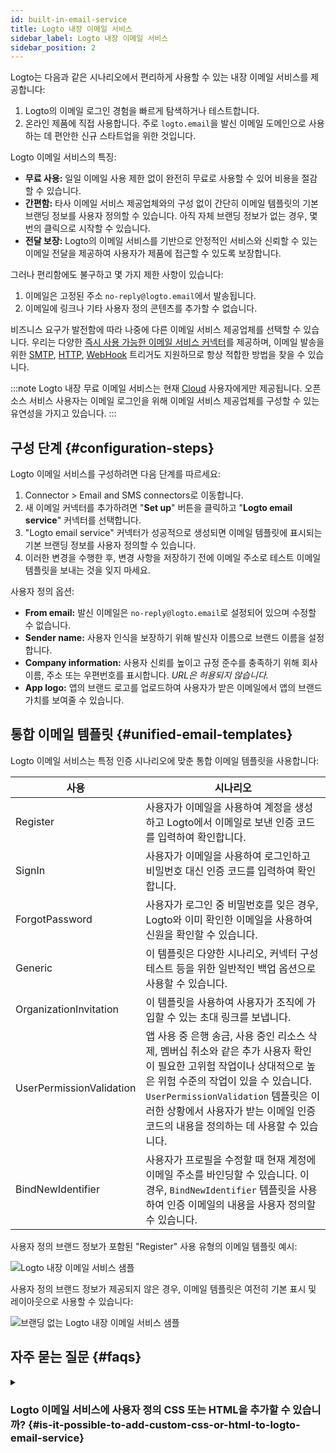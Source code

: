 ```yaml
---
id: built-in-email-service
title: Logto 내장 이메일 서비스
sidebar_label: Logto 내장 이메일 서비스
sidebar_position: 2
---
```


Logto는 다음과 같은 시나리오에서 편리하게 사용할 수 있는 내장 이메일 서비스를 제공합니다:

1. Logto의 이메일 로그인 경험을 빠르게 탐색하거나 테스트합니다.
2. 온라인 제품에 직접 사용합니다. 주로 `logto.email`을 발신 이메일 도메인으로 사용하는 데 편안한 신규 스타트업을 위한 것입니다.

Logto 이메일 서비스의 특징:

- **무료 사용:** 일일 이메일 사용 제한 없이 완전히 무료로 사용할 수 있어 비용을 절감할 수 있습니다.
- **간편함:** 타사 이메일 서비스 제공업체와의 구성 없이 간단히 이메일 템플릿의 기본 브랜딩 정보를 사용자 정의할 수 있습니다. 아직 자체 브랜딩 정보가 없는 경우, 몇 번의 클릭으로 시작할 수 있습니다.
- **전달 보장:** Logto의 이메일 서비스를 기반으로 안정적인 서비스와 신뢰할 수 있는 이메일 전달을 제공하여 사용자가 제품에 접근할 수 있도록 보장합니다.

그러나 편리함에도 불구하고 몇 가지 제한 사항이 있습니다:

1. 이메일은 고정된 주소 `no-reply@logto.email`에서 발송됩니다.
2. 이메일에 링크나 기타 사용자 정의 콘텐츠를 추가할 수 없습니다.

비즈니스 요구가 발전함에 따라 나중에 다른 이메일 서비스 제공업체를 선택할 수 있습니다. 우리는 다양한 [즉시 사용 가능한 이메일 서비스 커넥터](/connectors/email-connectors#popular-email-providers)를 제공하며, 이메일 발송을 위한 [SMTP](/integrations/smtp), [HTTP](/integrations/http-email), [WebHook](/developers/webhooks) 트리거도 지원하므로 항상 적합한 방법을 찾을 수 있습니다.

:::note
Logto 내장 무료 이메일 서비스는 현재 [Cloud](https://cloud.logto.io/) 사용자에게만 제공됩니다. 오픈 소스 서비스 사용자는 이메일 로그인을 위해 이메일 서비스 제공업체를 구성할 수 있는 유연성을 가지고 있습니다.
:::

## 구성 단계 \{#configuration-steps}

Logto 이메일 서비스를 구성하려면 다음 단계를 따르세요:

1. <CloudLink to="/connectors/passwordless">Connector > Email and SMS connectors</CloudLink>로
   이동합니다.
2. 새 이메일 커넥터를 추가하려면 "**Set up**" 버튼을 클릭하고 "**Logto email service**" 커넥터를 선택합니다.
3. "Logto email service" 커넥터가 성공적으로 생성되면 이메일 템플릿에 표시되는 기본 브랜딩 정보를 사용자 정의할 수 있습니다.
4. 이러한 변경을 수행한 후, 변경 사항을 저장하기 전에 이메일 주소로 테스트 이메일 템플릿을 보내는 것을 잊지 마세요.

사용자 정의 옵션:

- **From email:** 발신 이메일은 `no-reply@logto.email`로 설정되어 있으며 수정할 수 없습니다.
- **Sender name:** 사용자 인식을 보장하기 위해 발신자 이름으로 브랜드 이름을 설정합니다.
- **Company information:** 사용자 신뢰를 높이고 규정 준수를 충족하기 위해 회사 이름, 주소 또는 우편번호를 표시합니다. _URL은 허용되지 않습니다._
- **App logo:** 앱의 브랜드 로고를 업로드하여 사용자가 받은 이메일에서 앱의 브랜드 가치를 보여줄 수 있습니다.

## 통합 이메일 템플릿 \{#unified-email-templates}

Logto 이메일 서비스는 특정 인증 시나리오에 맞춘 통합 이메일 템플릿을 사용합니다:

| 사용                     | 시나리오                                                                                                                                                                                                                                                                                   |
| ------------------------ | ------------------------------------------------------------------------------------------------------------------------------------------------------------------------------------------------------------------------------------------------------------------------------------------ |
| Register                 | 사용자가 이메일을 사용하여 계정을 생성하고 Logto에서 이메일로 보낸 인증 코드를 입력하여 확인합니다.                                                                                                                                                                                        |
| SignIn                   | 사용자가 이메일을 사용하여 로그인하고 비밀번호 대신 인증 코드를 입력하여 확인합니다.                                                                                                                                                                                                       |
| ForgotPassword           | 사용자가 로그인 중 비밀번호를 잊은 경우, Logto와 이미 확인한 이메일을 사용하여 신원을 확인할 수 있습니다.                                                                                                                                                                                  |
| Generic                  | 이 템플릿은 다양한 시나리오, 커넥터 구성 테스트 등을 위한 일반적인 백업 옵션으로 사용할 수 있습니다.                                                                                                                                                                                       |
| OrganizationInvitation   | 이 템플릿을 사용하여 사용자가 조직에 가입할 수 있는 초대 링크를 보냅니다.                                                                                                                                                                                                                  |
| UserPermissionValidation | 앱 사용 중 은행 송금, 사용 중인 리소스 삭제, 멤버십 취소와 같은 추가 사용자 확인이 필요한 고위험 작업이나 상대적으로 높은 위험 수준의 작업이 있을 수 있습니다. `UserPermissionValidation` 템플릿은 이러한 상황에서 사용자가 받는 이메일 인증 코드의 내용을 정의하는 데 사용할 수 있습니다. |
| BindNewIdentifier        | 사용자가 프로필을 수정할 때 현재 계정에 이메일 주소를 바인딩할 수 있습니다. 이 경우, `BindNewIdentifier` 템플릿을 사용하여 인증 이메일의 내용을 사용자 정의할 수 있습니다.                                                                                                                 |

사용자 정의 브랜드 정보가 포함된 "Register" 사용 유형의 이메일 템플릿 예시:

![Logto 내장 이메일 서비스 샘플](../assets/logto-email-service-template-sample.png)

사용자 정의 브랜드 정보가 제공되지 않은 경우, 이메일 템플릿은 여전히 기본 표시 및 레이아웃으로 사용할 수 있습니다:

![브랜딩 없는 Logto 내장 이메일 서비스 샘플](../assets/logto-email-service-template-sample-without-branding.png)

## 자주 묻는 질문 \{#faqs}

<details>
<summary>

### Logto 이메일 서비스에 사용자 정의 CSS 또는 HTML을 추가할 수 있습니까? \{#is-it-possible-to-add-custom-css-or-html-to-logto-email-service}

</summary>

Logto의 내장 이메일 서비스는 사용자 정의 CSS 또는 HTML을 지원하지 않습니다. 일반적인 브랜딩 요소만 수정할 수 있습니다. 이 제한은 모든 테넌트가 동일한 IP 주소와 발신자 주소를 공유하기 때문에 내장 이메일 서비스의 안정성을 유지하기 위해 설정되었습니다. 자세한 내용은 "[이메일 전달을 개선하는 요소](https://blog.logto.io/verification-email-delivery#factors-to-improve-email-delivery)"를 참조하세요.

이메일 템플릿을 사용자 정의하려면 AWS Direct Mail, SendGrid, Mailgun, Postmark 또는 SMTP와 같은 다른 이메일 커넥터를 사용하는 것이 좋습니다.

</details>
